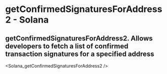 # getConfirmedSignaturesForAddress2 - Solana

## getConfirmedSignaturesForAddress2. Allows developers to fetch a list of confirmed transaction signatures for a specified address


<Solana_getConfirmedSignaturesForAddress2 />
